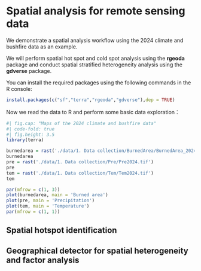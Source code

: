 # Spatial analysis for remote sensing data

We demonstrate a spatial analysis workflow using the 2024 climate and bushfire data as an example.

We will perform spatial hot spot and cold spot analysis using the **rgeoda** package and conduct spatial stratified heterogeneity analysis using the **gdverse** package.

You can install the required packages using the following commands in the R console:

```r
install.packages(c("sf","terra","rgeoda","gdverse"),dep = TRUE)
```

Now we read the data to R and perform some basic data exploration：

```r
#| fig.cap: "Maps of the 2024 climate and bushfire data"
#| code-fold: true
#| fig.height: 3.5
library(terra)

burnedarea = rast('./data/1. Data collection/BurnedArea/BurnedArea_2024.tif')
burnedarea
pre = rast('./data/1. Data collection/Pre/Pre2024.tif')
pre
tem = rast('./data/1. Data collection/Tem/Tem2024.tif')
tem

par(mfrow = c(1, 3))
plot(burnedarea, main = 'Burned area')
plot(pre, main = 'Precipitation')
plot(tem, main = 'Temperature')
par(mfrow = c(1, 1))
```


## Spatial hotspot identification

## Geographical detector for spatial heterogeneity and factor analysis